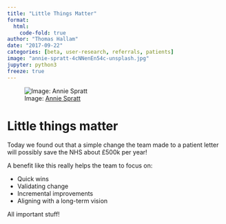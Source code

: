 ```yaml
---
title: "Little Things Matter"
format:
  html:
    code-fold: true
author: "Thomas Hallam"
date: "2017-09-22"
categories: [beta, user-research, referrals, patients]
image: "annie-spratt-4cNNenEn54c-unsplash.jpg"
jupyter: python3
freeze: true
---
```


![Image: [Annie Spratt](https://unsplash.com/photos/4cNNenEn54c){.external target="_blank"}](annie-spratt-4cNNenEn54c-unsplash.jpg)


# Little things matter

Today we found out that a simple change the team made to a patient letter will possibly save the NHS about £500k per year!

A benefit like this really helps the team to focus on:

* Quick wins
* Validating change
* Incremental improvements
* Aligning with a long-term vision


All important stuff!